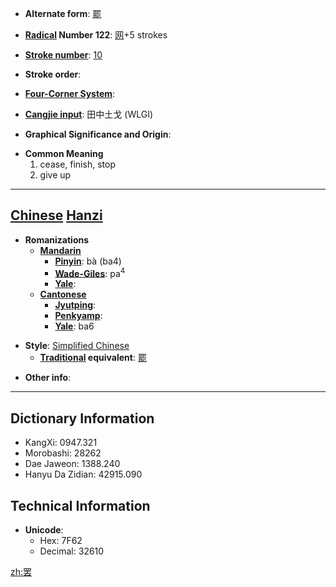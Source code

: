* '''Alternate form''': [[罷]]

* '''[[Wiktionary:Chinese radical index| Radical]] Number 122''': [[Wiktionary:Chinese radical index 网|网]]+5 strokes

* '''[[Wiktionary:Chinese total strokes index|Stroke number]]''': [[Wiktionary:Chinese total strokes index 10|10]]

* '''Stroke order''': 

* '''[[Wiktionary:Chinese four corner index|Four-Corner System]]''': 

* '''[[Wiktionary:Chinese Cangjie index|Cangjie input]]''': 田中土戈 (WLGI)

* '''Graphical Significance and Origin''': 

* '''Common Meaning'''
*#cease, finish, stop
*# give up


----

== [[Chinese]] [[Hanzi]] ==

* '''Romanizations'''
** '''[[Mandarin]]'''
*** '''[[Pinyin]]''': bà (ba4)
*** '''[[Wade-Giles]]''': pa<sup>4</sup>
*** '''[[Yale]]''': 
** '''[[Cantonese]]'''
*** '''[[Jyutping]]''':
*** '''[[Penkyamp]]''': 
*** '''[[Yale]]''': ba6

* '''Style''': [[Simplified Chinese]] 
** '''[[Traditional Chinese|Traditional]] equivalent''': [[罷]]

* '''Other info''': 

----

== Dictionary Information ==

* KangXi: 0947.321
* Morobashi: 28262
* Dae Jaweon: 1388.240
* Hanyu Da Zidian: 42915.090

== Technical Information ==

* '''Unicode''':
** Hex: 7F62
** Decimal: 32610

[[zh:罢]]